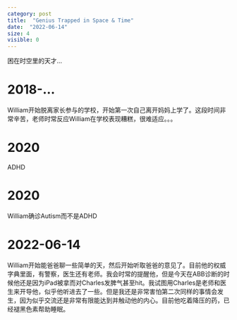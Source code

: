 ```yaml
---
category: post
title:  "Genius Trapped in Space & Time"
date:  "2022-06-14"
size: 4
visible: 0
---
```


困在时空里的天才...

# 2018-...
William开始脱离家长参与的学校，开始第一次自己离开妈妈上学了。这段时间非常辛苦，老师时常反应William在学校表现糟糕，很难适应。。。

# 2020
ADHD

# 2020
William确诊Autism而不是ADHD



# 2022-06-14

William开始能爸爸聊一些简单的天，然后开始听取爸爸的意见了。目前他的权威字典里面，有警察，医生还有老师。我会时常的提醒他，但是今天在ABB诊断的时候他还是因为iPad被拿而对Charles发脾气甚至hit。我试图用Charles是老师和医生来开导他，似乎他听进去了一些。但是我还是非常害怕第二次同样的事情会发生，因为似乎交流还是非常有限能达到并触动他的内心。目前他吃着降压的药，已经褪黑色素帮助睡眠。

